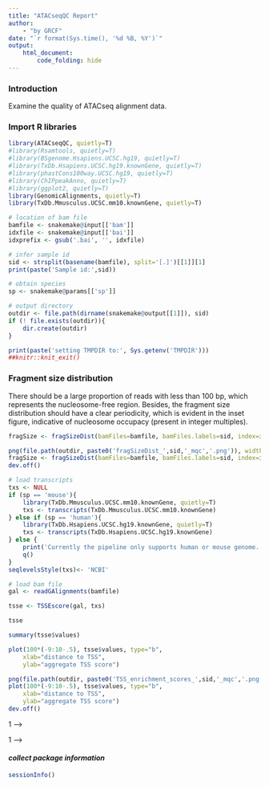 ```yaml
---
title: "ATACseqQC Report"
author:
    - "by GRCF"
date: "`r format(Sys.time(), '%d %B, %Y')`"
output:
    html_document:
        code_folding: hide
---
```



### Introduction

Examine the quality of ATACseq alignment data.

### Import R libraries
```r
library(ATACseqQC, quietly=T)
#library(Rsamtools, quietly=T)
#library(BSgenome.Hsapiens.UCSC.hg19, quietly=T)
#library(TxDb.Hsapiens.UCSC.hg19.knownGene, quietly=T)
#library(phastCons100way.UCSC.hg19, quietly=T)
#library(ChIPpeakAnno, quietly=T)
#library(ggplot2, quietly=T)
library(GenomicAlignments, quietly=T)
library(TxDb.Mmusculus.UCSC.mm10.knownGene, quietly=T)

# location of bam file
bamfile <- snakemake@input[['bam']]
idxfile <- snakemake@input[['bai']]
idxprefix <- gsub('.bai', '', idxfile)

# infer sample id
sid <- strsplit(basename(bamfile), split='[.]')[[1]][1]
print(paste('Sample id:',sid))

# obtain species
sp <- snakemake@params[['sp']]

# output directory
outdir <- file.path(dirname(snakemake@output[[1]]), sid)
if (! file.exists(outdir)){
    dir.create(outdir)
}

print(paste('setting TMPDIR to:', Sys.getenv('TMPDIR')))
##knitr::knit_exit()
```

### Fragment size distribution

There should be a large proportion of reads with less than 100 bp, which represents the nucleosome-free region. 
Besides, the fragment size distribution should have a clear periodicity, which is evident in the inset figure, 
indicative of nucleosome occupacy (present in integer multiples).

```r
fragSize <- fragSizeDist(bamFiles=bamfile, bamFiles.labels=sid, index=idxprefix)
```

```r
png(file.path(outdir, paste0('fragSizeDist_',sid,'_mqc','.png')), width=7.5, height=5, units='in', res=300)
fragSize <- fragSizeDist(bamFiles=bamfile, bamFiles.labels=sid, index=idxprefix)
dev.off()
```

```r
# load transcripts
txs <- NULL
if (sp == 'mouse'){
    library(TxDb.Mmusculus.UCSC.mm10.knownGene, quietly=T)
    txs <- transcripts(TxDb.Mmusculus.UCSC.mm10.knownGene)
} else if (sp == 'human'){
    library(TxDb.Hsapiens.UCSC.hg19.knownGene, quietly=T)
    txs <- transcripts(TxDb.Hsapiens.UCSC.hg19.knownGene)
} else {
    print('Currently the pipeline only supports human or mouse genome.')
    q()
}
seqlevelsStyle(txs)<- 'NCBI'
```

```r
# load bam file
gal <- readGAlignments(bamfile)
```

```r
tsse <- TSSEscore(gal, txs)

tsse

summary(tsse$values)
```

```r
plot(100*(-9:10-.5), tsse$values, type="b", 
    xlab="distance to TSS",
    ylab="aggregate TSS score")
```

```r
png(file.path(outdir, paste0('TSS_enrichment_scores_',sid,'_mqc','.png')), width=5.5, height=5, units='in', res=300)
plot(100*(-9:10-.5), tsse$values, type="b", 
    xlab="distance to TSS",
    ylab="aggregate TSS score")
dev.off()
```

<!-- ### Nucleosome positioning -->

<!-- #### *Adjust the read start sites* -->

<!-- Tn5 transposase has been shown to bind as a dimer and inserts two adaptors into accessible DNA locations separated by 9 bp. -->

<!-- Therefore, for downstream analysis, such as peak-calling and footprinting, all reads in input bamfile need to be shifted. -->
<!-- The function shiftGAlignmentsList is used to shift the reads. By default, all reads aligning to the positive strand are offset by +4bp, -->
<!-- and all reads aligning to the negative strand are offset by -5bp. -->

<!-- The adjusted reads will be written into a new bamfile for peak calling or footprinting. -->

<!-- ```{r, fig.width=7.5, fig.height=5, dpi=300} -->
<!-- # bamfile tags to be read in -->
<!-- possibleTag <- list("integer"=c("AM", "AS", "CM", "CP", "FI", "H0", "H1", "H2", -->
<!--                                 "HI", "IH", "MQ", "NH", "NM", "OP", "PQ", "SM", -->
<!--                                 "TC", "UQ"), -->
<!--                     "character"=c("BC", "BQ", "BZ", "CB", "CC", "CO", "CQ", "CR", -->
<!--                                   "CS", "CT", "CY", "E2", "FS", "LB", "MC", "MD", -->
<!--                                   "MI", "OA", "OC", "OQ", "OX", "PG", "PT", "PU", -->
<!--                                   "Q2", "QT", "QX", "R2", "RG", "RX", "SA", "TS", -->
<!--                                   "U2")) -->

<!-- # chromosomes to consider -->
<!-- seqlev <- paste0("chr", c(1:22,"X","Y")) -->
<!-- ##seqinformation <- seqinfo(TxDb.Hsapiens.UCSC.hg19.knownGene) -->
<!-- seqinformation <- seqinfo(Hsapiens) -->

<!-- # get available tags -->
<!-- bamTop100 <- scanBam(BamFile(bamfile, yieldSize = 100), -->
<!--                     param = ScanBamParam(tag=unlist(possibleTag)))[[1]]$tag -->
<!-- tags <- names(bamTop100)[lengths(bamTop100)>0] -->
<!-- print('Tags detected in bam file:') -->
<!-- tags -->

<!-- # Adjust the read start sites -->
<!-- which <- as(seqinformation[seqlev], "GRanges") -->
<!-- # convert style chr1 --> 1 -->
<!-- seqlevelsStyle(which) <- 'NCBI' -->
<!-- gal <- readBamFile(bamfile, tag=tags, which=which, asMates=TRUE, bigFile=TRUE) -->
<!-- shiftedBamfile <- file.path(outdir, paste(sid, "shifted", "bam", sep='.')) -->
<!-- gal1 <- shiftGAlignmentsList(gal, outbam=shiftedBamfile) -->
<!-- ##saveRDS(gal1, file=file.path(outdir, paste(sid, "gal1", "rds", sep='.'))) -->
<!-- ``` -->
<!-- #### *Promoter/Transcript body (PT) score* -->

<!-- PT score is calculated as the coverage of promoter divided by the coverage of its transcript body.  -->
<!-- PT score will show if the signal is enriched in promoters. -->

<!-- ```{r, fig.width=7.5, fig.height=5, dpi=300} -->
<!-- pt <- PTscore(gal1, txs) -->
<!-- ##saveRDS(pt, file=paste(outdir,paste(sid,"PT","rds",sep='.'),sep='/')) -->

<!-- # plot -->
<!-- g <- ggplot(data.frame(log2meanCoverage=pt$log2meanCoverage, PT_Score=pt$PT_score)) -->
<!-- g <- g + geom_point(aes(x=log2meanCoverage, y=PT_Score), shape=1, size=3) -->
<!-- g <- g + theme_bw() + theme(axis.title=element_text(color='black', size=18), axis.text=element_text(color='black', size=16)) -->
<!-- g <- g + xlab("log2 mean coverage") + ylab("Promoter vs Transcript") -->
<!-- print(g) -->
<!-- ##ggsave(file.path(outdir, paste(sid,"PT.score","png",sep='.')), width=7.5, height=5, dpi=300) -->
<!-- ``` -->

<!-- #### *Nucleosome Free Regions (NFR) score* -->

<!-- NFR score is a ratio between cut signal adjacent to TSS and that flanking the corresponding TSS.  -->
<!-- Each TSS window of 400 bp is first divided into 3 sub-regions:  -->
<!-- the most upstream 150 bp (n1), the most downstream of 150 bp (n2), and the middle 100 bp (nf).  -->
<!-- Then the number of fragments with 5’ ends overlapping each region are calculated for each TSS.  -->
<!-- The NFR score for each TSS is calculated as NFR-score = log2(nf) - log2((n1+n2)/2).  -->
<!-- A plot can be generated with the NFR scores as Y-axis and the average signals of 400 bp window as X-axis,  -->
<!-- very like a MA plot for gene expression data. -->

<!-- ```{r, fig.width=7.5, fig.height=5, dpi=300} -->
<!-- nfr <- NFRscore(gal1, txs) -->
<!-- ##saveRDS(nfr, file=paste(outdir,paste(sid,"nfr","rds",sep='.'),sep='/')) -->

<!-- # plot -->
<!-- g <- ggplot(data.frame(log2meanCoverage=nfr$log2meanCoverage, NFR_Score=nfr$NFR_score)) -->
<!-- g <- g + geom_point(aes(x=log2meanCoverage, y=NFR_Score), shape=1, size=3) -->
<!-- g <- g + theme_bw() + theme(axis.title=element_text(color='black', size=18), axis.text=element_text(color='black', size=16)) -->
<!-- g <- g + theme(plot.title=element_text(color='black', hjust=0.5, size=22)) -->
<!-- g <- g + xlab("log2 mean coverage") + ylab("Nucleosome Free Regions score") -->
<!-- g <- g + ggtitle("NFRscore for 200bp flanking TSSs") -->
<!-- print(g) -->
<!-- ##ggsave(paste(outdir,paste(sid,"NFRscore","png",sep='.'),sep='/'), width=7.5, height=5, dpi=300) -->
<!-- g <- g + coord_cartesian(xlim=c(-10, 5), ylim=c(-10, 10)) -->
<!-- print(g) -->
<!-- ##ggsave(paste(outdir,paste(sid,"NFRscore","rescaled","png",sep='.'),sep='/'), width=7.5, height=5, dpi=300) -->
<!-- ``` -->

<!-- #### *Transcription Start Site (TSS) Enrichment Score* -->
<!-- TSS enrichment score is a raio between aggregate distribution of reads centered on TSSs and that flanking the corresponding TSSs. -->
<!-- TSS score = the depth of TSS (each 100bp window within 1000 bp each side) / the depth of end flanks (100bp each end). -->
<!-- TSSE score = max(mean(TSS score in each window)). -->
<!-- TSS enrichment score is calculated according to the definition at https://www.encodeproject.org/data-standards/terms/#enrichment. -->
<!-- Transcription start site (TSS) enrichment values are dependent on the reference files used; -->
<!-- cutoff values for high quality data are listed in the following table from https://www.encodeproject.org/atac-seq/. -->

<!-- For example, using hg19 Refseq TSS annotation, TSS enrichment score -->
<!-- < 6     Concerning -->
<!-- 6 - 10  Acceptable -->
<!-- > 10    Ideal -->

<!-- ```{r, fig.width=7.5, fig.height=5, dpi=300} -->
<!-- txs <- transcripts(TxDb.Hsapiens.UCSC.hg19.knownGene) -->
<!-- tsse <- TSSEscore(gal1, txs) -->
<!-- print(paste('TSS Enrichment Score =', tsse$TSSEscore)) -->
<!-- ##saveRDS(tsse, file=paste(outdir,paste(sid,"tsse","rds",sep='.'),sep='/')) -->

<!-- # plot -->
<!-- g <- ggplot(data.frame(x=100*(-9:10-.5), score=tsse$values)) -->
<!-- g <- g + geom_line(aes(x=x, y=score), color="black") -->
<!-- g <- g + geom_point(aes(x=x, y=score), shape=21, color="black", fill="white", size=3) -->
<!-- g <- g + theme_bw() + theme(axis.title=element_text(color='black', size=18), axis.text=element_text(color='black', size=16)) -->
<!-- g <- g + theme(plot.title=element_text(color='black', hjust=0.5, size=22)) -->
<!-- g <- g + xlab("distance to TSS") + ylab("aggregate TSS score") -->
<!-- g <- g + ggtitle("TSS enrichment score") -->
<!-- print(g) -->
<!-- ##ggsave(paste(outdir,paste(sid,"TSS.enrichment.score","png",sep='.'),sep='/'), width=7.5, height=5, dpi=300) -->
<!-- ``` -->
<!-- #### *Split reads* -->

<!-- The shifted reads will be split into different bins, namely nucleosome free, mononucleosome, dinucleosome, and trinucleosome. -->
<!-- Shifted reads that do not fit into any of the above bins will be discarded. -->
<!-- Splitting reads is a time-consuming step because we are using random forest to classify the fragments based on -->
<!-- fragment length, GC content and conservation scores. -->

<!-- By default, we assign the top 10% of short reads (reads below 100_bp) as nucleosome-free regions and -->
<!-- the top 10% of intermediate length reads as (reads between 180 and 247 bp) mononucleosome. -->
<!-- This serves as the training set to classify the rest of the fragments using random forest. -->
<!-- The number of the tree will be set to 2 times of square root of the length of the training set. -->

<!-- ```{r, fig.width=7.5, fig.height=5, dpi=300} -->
<!-- # define chromosomes to process -->
<!-- txs <- txs[seqnames(txs) %in% seqlev] -->
<!-- genome <- Hsapiens -->
<!-- # convert style chr1 --> 1 -->
<!-- seqlevelsStyle(txs) <- 'NCBI' -->
<!-- seqlevelsStyle(genome) <- "NCBI" -->

<!-- # split the reads into NucleosomeFree, mononucleosome, dinucleosome and trinucleosome. -->
<!-- # and save the binned alignments into bam files. -->
<!-- ##objs <- splitGAlignmentsByCut(gal1, txs=txs, genome=genome, outPath=outdir, conservation=phastCons100way.UCSC.hg19) -->
<!-- # Conservation is an optional parameter. -->
<!-- # If you do not have the conservation score or you would like to simply split the bam files using the fragment length, -->
<!-- # then you will just need to run the command without providing the conservation argument. -->
<!-- # Without setting the conservation parameter, it will run much faster. -->
<!-- objs <- splitGAlignmentsByCut(gal1, txs=txs, genome=genome, outPath=outdir) -->
<!-- ##saveRDS(objs, file=paste(outdir,paste(sid,"objs","rds",sep='.'),sep='/')) -->
<!-- ``` -->

<!-- #### *Heatmap and coverage curve for nucleosome positions* -->

<!-- By averaging the signal across all active TSSs, -->
<!-- we should observe that nucleosome-free fragments are enriched at the TSSs, -->
<!-- whereas the nucleosome-bound fragments should be enriched both upstream and downstream of the active TSSs and -->
<!-- display characteristic phasing of upstream and downstream nucleosomes. -->
<!-- Because ATAC-seq reads are concentrated at regions of open chromatin, -->
<!-- users should see a strong nucleosome signal at the +1 nucleosome, but the signal decreases at the +2, +3 and +4 nucleosomes. -->

<!-- ```{r, fig.width=5, fig.height=10, dpi=300} -->
<!-- bamfiles <- file.path(outdir, -->
<!--                     c("NucleosomeFree.bam", -->
<!--                     "mononucleosome.bam", -->
<!--                     "dinucleosome.bam", -->
<!--                     "trinucleosome.bam")) -->

<!-- TSS <- promoters(txs, upstream=0, downstream=1) -->
<!-- TSS <- unique(TSS) -->

<!-- # estimate the library size for normalization -->
<!-- librarySize <- estLibSize(bamfiles) -->

<!-- # calculate the signals around TSSs. -->
<!-- NTILE <- 101 -->
<!-- dws <- ups <- 1010 -->
<!-- sigs <- enrichedFragments(gal=objs[c("NucleosomeFree", -->
<!--                                     "mononucleosome", -->
<!--                                     "dinucleosome", -->
<!--                                     "trinucleosome")], -->
<!--                             TSS=TSS, -->
<!--                             librarySize=librarySize, -->
<!--                             seqlev=seqlev, -->
<!--                             TSS.filter=0.5, -->
<!--                             n.tile = NTILE, -->
<!--                             upstream = ups, -->
<!--                             downstream = dws) -->
<!-- ##saveRDS(sigs, file=paste(outdir,paste(sid,"sigs","rds",sep='.'),sep='/')) -->

<!-- # log2 transformed signals -->
<!-- sigs.log2 <- lapply(sigs, function(.ele) log2(.ele+1)) -->
<!-- # plot heatmap -->
<!-- ##png(paste(outdir, paste(sid,"feature","aligned","heatmap","png",sep='.'), sep='/'), width=5, height=10, units="in", res=300) -->
<!-- featureAlignedHeatmap(sigs.log2, reCenterPeaks(TSS, width=ups+dws), zeroAt=.5, n.tile=NTILE) -->
<!-- ##dev.off() -->
<!-- ``` -->

<!-- ```{r, fig.width=7.5, fig.height=5, dpi=300} -->
<!-- # get signals normalized for nucleosome-free and nucleosome-bound regions. -->
<!-- out <- featureAlignedDistribution(sigs, -->
<!--                                 reCenterPeaks(TSS, width=ups+dws), -->
<!--                                 zeroAt=.5, n.tile=NTILE, type="l", -->
<!--                                 ylab="Averaged coverage") -->

<!-- # rescale the nucleosome-free and nucleosome signals to 0~1 -->
<!-- range01 <- function(x){(x-min(x))/(max(x)-min(x))} -->
<!-- out <- apply(out, 2, range01) -->
<!-- ##png(paste(outdir, paste(sid,"feature","aligned","distribution","png",sep='.'), sep='/'), width=7.5, height=4.5, units="in", res=300) -->
<!-- matplot(out, type="l", xaxt="n", -->
<!--         xlab="Position (bp)", -->
<!--         ylab="Fraction of signal") -->
<!-- axis(1, at=seq(0, 100, by=10)+1, -->
<!--      labels=c("-1K", seq(-800, 800, by=200), "1K"), las=2) -->
<!-- abline(v=seq(0, 100, by=10)+1, lty=2, col="gray") -->
<!-- ##dev.off() -->
<!-- ``` -->

#### *collect package information*
```r
sessionInfo()
```
